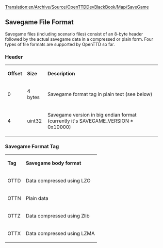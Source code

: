 [[Translation:en/Archive/Source/OpenTTDDevBlackBook/Map/SaveGame]]
{{en/DevDoc}}
{{en/warning|The following information has not been confirmed for accuracy and may not be correct}}

== Savegame File Format ==
Savegame files (including scenario files) consist of an 8-byte header followed by the actual savegame data in a compressed or plain form. Four types of file formats are supported by OpenTTD so far.

=== Header ===

{|
| '''Offset''' || '''Size''' || '''Description'''
|-
| 0 || 4 bytes || Savegame format tag in plain text (see below)
|-
| 4 || uint32 || Savegame version in big endian format (currently it's SAVEGAME_VERSION * 0x10000)
|}

=== Savegame Format Tag ===

{|
| '''Tag''' || '''Savegame body format'''
|-
| OTTD || Data compressed using LZO
|-
| OTTN || Plain data
|-
| OTTZ || Data compressed using Zlib
|-
| OTTX || Data compressed using LZMA
|}